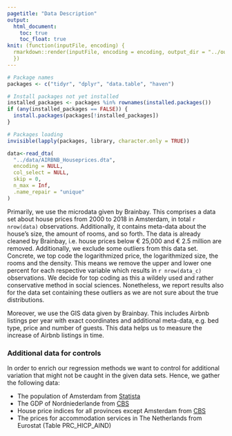 ```yaml
---
pagetitle: "Data Description"
output: 
  html_document:
    toc: true
    toc_float: true
knit: (function(inputFile, encoding) {
  rmarkdown::render(inputFile, encoding = encoding, output_dir = "../output") 
  })
---
```


```r
# Package names
packages <- c("tidyr", "dplyr", "data.table", "haven")

# Install packages not yet installed
installed_packages <- packages %in% rownames(installed.packages())
if (any(installed_packages == FALSE)) {
  install.packages(packages[!installed_packages])
}

# Packages loading
invisible(lapply(packages, library, character.only = TRUE))
```

```r

data<-read_dta(
  "../data/AIRBNB_Houseprices.dta",
  encoding = NULL,
  col_select = NULL,
  skip = 0,
  n_max = Inf,
  .name_repair = "unique"
)
```


Primarily, we use the microdata given by Brainbay. This comprises a data set about house prices from 2000 to 2018 in Amsterdam, in total `r nrow(data)` observations. Additionally, it contains meta-data about the house's size, the amount of rooms, and so forth.
The data is already cleaned by Brainbay, i.e. house prices below € 25,000 and € 2.5 million are removed. Additionally, we exclude some outliers from this data set. Concrete, we top code the logarithmized price, the logarithmized size, the rooms and the density. This means we remove the upper and lower one percent for each respective variable which results in `r nrow(data_c)` observations. We decide for top coding as this a wildely used and rather conservative method in social sciences. Nonetheless, we report results also for the data set containing these outliers as we are not sure about the true distributions.

Moreover, we use the GIS data given by Brainbay. This includes Airbnb listings per year with exact coordinates and additional meta-data, e.g. bed type, price and number of guests. This data helps us to measure the increase of Airbnb listings in time.

### Additional data for controls

In order to enrich our regression methods we want to control for additional variation that might not be caught in the given data sets. Hence, we gather the following data:

* The population of Amsterdam from [Statista](https://www.statista.com/statistics/753235/total-population-of-amsterdam/)
* The GDP of Nordniederlande from [CBS](https://opendata.cbs.nl/statline/#/CBS/en/dataset/84361ENG/table?ts=1617889396818)
* House price indices for all provinces except Amsterdam from [CBS](https://opendata.cbs.nl/statline/#/CBS/en/dataset/81885ENG/table?fromstatweb)
* The prices for accommodation services in The Netherlands from Eurostat (Table PRC_HICP_AIND)